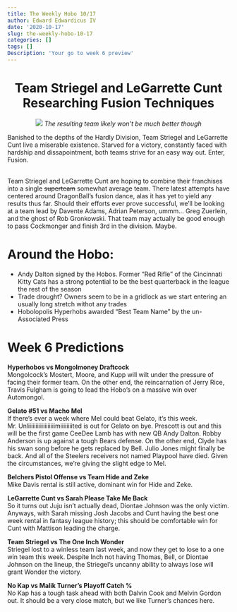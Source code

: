 ```yaml
---
title: The Weekly Hobo 10/17
author: Edward Edwardicus IV
date: '2020-10-17'
slug: the-weekly-hobo-10-17
categories: []
tags: []
Description: 'Your go to week 6 preview'
---
```

<center>
# Team Striegel and LeGarrette Cunt Researching Fusion Techniques 
![](https://static3.srcdn.com/wordpress/wp-content/uploads/2017/10/DBZ-Fusion-Goku-and-Piccolo-Featured.jpg)
*The resulting team likely won't be much better though*
</center>

Banished to the depths of the Hardly Division, Team Striegel and LeGarrette Cunt live a miserable existence. Starved for a victory, constantly faced with hardship and dissapointment, both teams strive for an easy way out. Enter, Fusion. <br><br>

Team Striegel and LeGarrette Cunt are hoping to combine their franchises into a single <strike>superteam</strike> somewhat average team. There latest attempts have centered around DragonBall's fusion dance, alas it has yet to yield any results thus far. Should their efforts ever prove successful, we'll be looking at a team lead by Davente Adams, Adrian Peterson, ummm... Greg Zuerlein, and the ghost of Rob Gronkowski. That team may actually be good enough to pass Cockmonger and finish 3rd in the division. Maybe.

# Around the Hobo:
* Andy Dalton signed by the Hobos. Former "Red Rifle" of the Cincinnati Kitty Cats has a strong potential to be the best quarterback in the league the rest of the season
* Trade drought? Owners seem to be in a gridlock as we start entering an usually long stretch withot any trades
* Hobolopolis Hyperhobs awarded "Best Team Name" by the un-Associated Press


# Week 6 Predictions

<strong>Hyperhobos vs Mongolmoney Draftcock</strong><br>
Mongolcock’s Mostert, Moore, and Kupp will wilt under the pressure of facing their former team. On the other end, the reincarnation of Jerry Rice, Travis Fulgham is going to lead the Hobo’s on a massive win over Automongol. 

<strong>Gelato #51 vs Macho Mel</strong><br>
If there’s ever a week where Mel could beat Gelato, it’s this week. Mr. Unliiiiiiiiiiiiiiiiiimiiiiiiiited is out for Gelato on bye. Prescott is out and this will be the first game CeeDee Lamb has with new QB Andy Dalton. Robby Anderson is up against a tough Bears defense. On the other end, Clyde has his swan song before he gets replaced by Bell. Julio Jones might finally be back. And all of the Steelers receivers not named Playpool have died. Given the circumstances, we’re giving the slight edge to Mel. 

<strong>Belchers Pistol Offense vs Team Hide and Zeke</strong><br>
Mike Davis rental is still active, dominant win for Hide and Zeke. 

<strong>LeGarrette Cunt vs Sarah Please Take Me Back</strong><br>
So it turns out Juju isn’t actually dead, Diontae Johnson was the only victim. Anyways, with Sarah missing Josh Jacobs and Cunt having the best one week rental in fantasy league history; this should be comfortable win for Cunt with Mattison leading the charge.

<strong>Team Striegel vs The One Inch Wonder</strong><br>
Striegel lost to a winless team last week, and now they get to lose to a one win team this week. Despite Inch not having Thomas, Bell, or Diontae Johnson on the lineup, the Striegel’s uncanny ability to always lose will grant Wonder the victory. 

<strong>No Kap vs Malik Turner’s Playoff Catch %</strong><br>
No Kap has a tough task ahead with both Dalvin Cook and Melvin Gordon out. It should be a very close match, but we like Turner’s chances here.    
